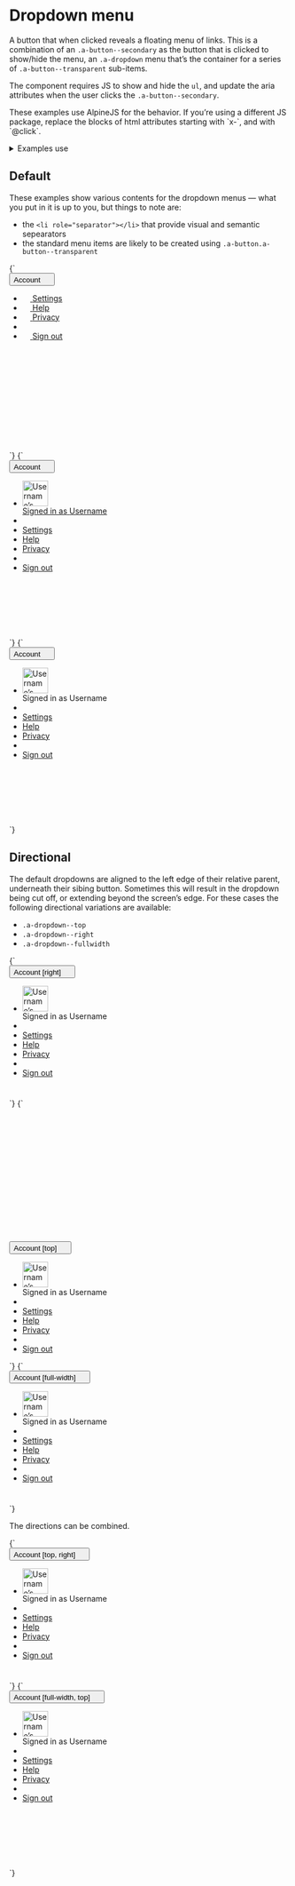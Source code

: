 
<Meta title="UI/Navigation/Dropdown menu" />

# Dropdown menu

A button that when clicked reveals a floating menu of links. This is a combination of an `.a-button--secondary` as the button that is clicked to show/hide the menu, an `.a-dropdown` menu that’s the container for a series of `.a-button--transparent` sub-items.

The component requires JS to show and hide the `ul`, and update the aria attributes when the user clicks the `.a-button--secondary`.

<div class="u-bg-gray-light u-padding-m-x u-padding-xs-y">
  <p>
    These examples use AlpineJS for the behavior. If you’re using a different JS
    package, replace the blocks of html attributes starting with `x-`, and with
    `@click`.
  </p>
</div>

<details class="u-margin-xl-y">
  <summary class="u-h4 u-font-medium">Examples use</summary>
  <ul>
    <li>
      <a href="/docs/atoms-button-base--button-element">a-button</a>
    </li>
    <li>
      <a href="/docs/'atoms-button-secondary--secondary">a-button--secondary</a>
    </li>
    <li>
      <a href="/docs/atoms-button-menu--menu">a-button--transparent</a>
    </li>
    <li>
      <a href="/docs/atoms-dropdown--dropdown">a-dropdown</a>
    </li>
    <li>
      <a href="/docs/utilities-flex--flex">u-flex</a>
    </li>
    <li>
      <a href="/docs/utilities-box-alignment--items-center">u-items-center</a>
    </li>
    <li>
      <a href="/docs/atoms-icon--icon">a-icon</a>
    </li>
    <li>
      <a href="/docs/atoms-list-reset--list-reset">u-list-none</a>
    </li>
    <li>
      <a href="/docs/utilities-typography--typography">u-h6</a>
    </li>
    <li>
      <a href="/docs/utilities-color--brand-1">u-fg</a>
    </li>
    <li>
      <a href="/docs/utilities-margin--margin-m">u-margin</a>
    </li>
    <li>
      <a href="/docs/utilities-overflow--overflow-y">u-overflow-y-auto</a>
    </li>
    <li>
      <a href="/docs/utilities-padding--padding-m">u-padding</a>
    </li>
    <li>
      <a href="/docs/utilities-relative--relative">u-relative</a>
    </li>
  </ul>
</details>

## Default

These examples show various contents for the dropdown menus — what you put in it is up to you, but things to note are:

- the `<li role="separator"></li>` that provide visual and semantic sepearators
- the standard menu items are likely to be created using `.a-button.a-button--transparent`

<Canvas>
  <Story name="Dropdown menu">
    {`
      <div style="min-height:20rem;">
        <div class="u-relative" x-data="{ dropdownOpen: false }">
          <button
            type="button"
            class="a-button a-button--secondary"
            aria-controls="dropdown-1"
            @click="dropdownOpen = !dropdownOpen"
            :aria-expanded="dropdownOpen"
          >
            <span class="a-button__label">Account</span>
            <svg width="14" height="14" class="a-button__icon a-icon a-icon-m" aria-hidden="true" focusable="false" xmlns="http://www.w3.org/2000/svg" viewBox="0 0 100 100">
              <use xlink:href="${icons}#icon-caret-down"></use>
            </svg>
          </button>
          <ul
            x-show="dropdownOpen"
            x-transition:enter="is-transitioning"
            x-transition:enter-start="is-off-screen"
            x-transition:enter-end="is-on-screen"
            x-transition:leave="is-transitioning"
            x-transition:leave-start="is-on-screen"
            x-transition:leave-end="is-off-screen"
            @click.away="dropdownOpen = false"
            class="a-dropdown u-overflow-y-auto u-list-none u-margin-s-top"
            id="dropdown-1"
          >
            <li>
              <a href="/" class="a-button a-button--transparent">
                <svg width="14" height="14" class="a-button__icon a-icon a-icon-m" aria-hidden="true" focusable="false" xmlns="http://www.w3.org/2000/svg" viewBox="0 0 100 100">
                  <use xlink:href="${icons}#icon-plus"></use>
                </svg>
                <span class="a-button__label">Settings</span>
              </a>
            </li>
            <li>
              <a href="/" class="a-button a-button--transparent">
                <svg width="14" height="14" class="a-button__icon a-icon a-icon-m" aria-hidden="true" focusable="false" xmlns="http://www.w3.org/2000/svg" viewBox="0 0 100 100">
                  <use xlink:href="${icons}#icon-plus"></use>
                </svg>
                <span class="a-button__label">Help</span>
              </a>
            </li>
            <li>
              <a href="/" class="a-button a-button--transparent">
                <svg width="14" height="14" class="a-button__icon a-icon a-icon-m" aria-hidden="true" focusable="false" xmlns="http://www.w3.org/2000/svg" viewBox="0 0 100 100">
                  <use xlink:href="${icons}#icon-plus"></use>
                </svg>
                <span class="a-button__label">Privacy</span>
              </a>
            </li>
            <li role="separator"></li>
            <li>
              <a href="/" class="a-button a-button--transparent">
                <svg width="14" height="14" class="a-button__icon a-icon a-icon-m" aria-hidden="true" focusable="false" xmlns="http://www.w3.org/2000/svg" viewBox="0 0 100 100">
                  <use xlink:href="${icons}#icon-plus"></use>
                </svg>
                <span class="a-button__label">Sign out</span>
              </a>
            </li>
          </ul>
        </div>
      </div>
    `}
  </Story>
  <Story name="Dropdown with avatar user-profile link">
    {`
      <div style="min-height:20rem;">
        <div class="u-relative" x-data="{ dropdownOpen: false }">
          <button
            type="button"
            class="a-button a-button--secondary"
            aria-controls="dropdown-2"
            @click="dropdownOpen = !dropdownOpen"
            :aria-expanded="dropdownOpen"
          >
            <span class="a-button__label">Account</span>
            <svg width="14" height="14" class="a-button__icon a-icon a-icon-m" aria-hidden="true" focusable="false" xmlns="http://www.w3.org/2000/svg" viewBox="0 0 100 100">
              <use xlink:href="${icons}#icon-caret-down"></use>
            </svg>
          </button>
          <ul
            x-show="dropdownOpen"
            x-transition:enter="is-transitioning"
            x-transition:enter-start="is-off-screen"
            x-transition:enter-end="is-on-screen"
            x-transition:leave="is-transitioning"
            x-transition:leave-start="is-on-screen"
            x-transition:leave-end="is-off-screen"
            @click.away="dropdownOpen = false"
            class="a-dropdown u-overflow-y-auto u-list-none u-margin-s-top"
            id="dropdown-2"
          >
            <li>
              <a href="/" class="a-button a-button--transparent">
                <div class="a-button__avatar a-avatar a-avatar--l u-flex-shrink-0 u-flex u-items-center">
                  <img src="https://placekitten.com/100/100" width="46" height="46" alt="Username’s avatar" />
                </div>
                <div class="a-button__label u-flex u-flex-col u-items-start">
                  <span>Signed in as</span>
                  <span>Username</span>
                </div>
              </a>
            </li>
            <li role="separator"></li>
            <li>
              <a href="/" class="a-button a-button--transparent">
                Settings
              </a>
            </li>
            <li>
              <a href="/" class="a-button a-button--transparent">
                Help
              </a>
            </li>
            <li>
              <a href="/" class="a-button a-button--transparent">
                Privacy
              </a>
            </li>
            <li role="separator"></li>
            <li>
              <a href="/" class="a-button a-button--transparent">
                Sign out
              </a>
            </li>
          </ul>
        </div>
      </div>
    `}
  </Story>
  <Story name="Dropdown with non-button/link content">
    {`
      <div style="min-height:20rem;">
        <div class="u-relative" x-data="{ dropdownOpen: false }">
          <button
            type="button"
            class="a-button a-button--secondary"
            aria-controls="dropdown-3"
            @click="dropdownOpen = !dropdownOpen"
            :aria-expanded="dropdownOpen"
          >
            <span class="a-button__label">Account</span>
            <svg width="14" height="14" class="a-button__icon a-icon a-icon-m" aria-hidden="true" focusable="false" xmlns="http://www.w3.org/2000/svg" viewBox="0 0 100 100">
              <use xlink:href="${icons}#icon-caret-down"></use>
            </svg>
          </button>
          <ul
            x-show="dropdownOpen"
            x-transition:enter="is-transitioning"
            x-transition:enter-start="is-off-screen"
            x-transition:enter-end="is-on-screen"
            x-transition:leave="is-transitioning"
            x-transition:leave-start="is-on-screen"
            x-transition:leave-end="is-off-screen"
            @click.away="dropdownOpen = false"
            class="a-dropdown u-overflow-y-auto u-list-none u-margin-s-top"
            id="dropdown-3"
          >
            <li>
              <div class="u-padding-xs-top u-padding-xs-bottom u-padding-s-left u-padding-s-right u-flex u-items-center u-h6 u-line-height-min">
                <div class="a-avatar a-avatar--l u-flex-shrink-0 u-flex u-items-center u-margin-s-right">
                  <img src="https://placekitten.com/100/100" width="46" height="46" alt="Username’s avatar" />
                </div>
                <div class="u-flex-shrink-0 u-flex u-flex-col u-items-start">
                  <span class="u-fg-text-light">Signed in as</span>
                  <span>Username</span>
                </div>
              </div>
            </li>
            <li role="separator"></li>
            <li>
              <a href="/" class="a-button a-button--transparent">
                Settings
              </a>
            </li>
            <li>
              <a href="/" class="a-button a-button--transparent">
                Help
              </a>
            </li>
            <li>
              <a href="/" class="a-button a-button--transparent">
                Privacy
              </a>
            </li>
            <li role="separator"></li>
            <li>
              <a href="/" class="a-button a-button--transparent">
                Sign out
              </a>
            </li>
          </ul>
        </div>
      </div>
    `}
  </Story>
</Canvas>

## Directional

The default dropdowns are aligned to the left edge of their relative parent, underneath their sibing button. Sometimes this will result in the dropdown being cut off, or extending beyond the screen’s edge. For these cases the following directional variations are available:

- `.a-dropdown--top`
- `.a-dropdown--right`
- `.a-dropdown--fullwidth`

<Canvas>
  <Story name="dropdown--right">
    {`
      <div style="height: 15rem; width: 12rem;">
        <div class="u-relative u-flex u-justify-end" x-data="{ dropdownOpen: false }">
          <button
            type="button"
            class="a-button a-button--secondary"
            aria-controls="dropdown-3"
            @click="dropdownOpen = !dropdownOpen"
            :aria-expanded="dropdownOpen"
          >
            <span class="a-button__label">Account [right]</span>
            <svg width="14" height="14" class="a-button__icon a-icon a-icon-m" aria-hidden="true" focusable="false" xmlns="http://www.w3.org/2000/svg" viewBox="0 0 100 100">
              <use xlink:href="${icons}#icon-caret-down"></use>
            </svg>
          </button>
          <ul
            x-show="dropdownOpen"
            x-transition:enter="is-transitioning"
            x-transition:enter-start="is-off-screen"
            x-transition:enter-end="is-on-screen"
            x-transition:leave="is-transitioning"
            x-transition:leave-start="is-on-screen"
            x-transition:leave-end="is-off-screen"
            @click.away="dropdownOpen = false"
            id="dropdown-3"
            class="a-dropdown a-dropdown--right u-overflow-y-auto u-list-none u-margin-s-top"
          >
            <li>
              <div class="u-padding-xs-top u-padding-xs-bottom u-padding-s-left u-padding-s-right u-flex u-items-center u-h6 u-line-height-min">
                <div class="a-avatar a-avatar--l u-flex-shrink-0 u-flex u-items-center u-margin-s-right">
                  <img src="https://placekitten.com/100/100" width="46" height="46" alt="Username’s avatar" />
                </div>
                <div class="u-flex-shrink-0 u-flex u-flex-col u-items-start">
                  <span class="u-fg-text-light">Signed in as</span>
                  <span>Username</span>
                </div>
              </div>
            </li>
            <li role="separator"></li>
            <li>
              <a href="/" class="a-button a-button--transparent">
                Settings
              </a>
            </li>
            <li>
              <a href="/" class="a-button a-button--transparent">
                Help
              </a>
            </li>
            <li>
              <a href="/" class="a-button a-button--transparent">
                Privacy
              </a>
            </li>
            <li role="separator"></li>
            <li>
              <a href="/" class="a-button a-button--transparent">
                Sign out
              </a>
            </li>
          </ul>
        </div>
      </div>
    `}
  </Story>
  <Story name="dropdown--top">
    {`
      <div style="height: 15rem" class="u-flex u-flex-col>
        <div class="u-flex-grow-1"></div>
        <div class="u-relative" x-data="{ dropdownOpen: false }">
          <button
            type="button"
            class="a-button a-button--secondary"
            aria-controls="dropdown-3"
            @click="dropdownOpen = !dropdownOpen"
            :aria-expanded="dropdownOpen"
          >
            <span class="a-button__label">Account [top]</span>
            <svg width="14" height="14" class="a-button__icon a-icon a-icon-m" aria-hidden="true" focusable="false" xmlns="http://www.w3.org/2000/svg" viewBox="0 0 100 100">
              <use xlink:href="${icons}#icon-caret-down"></use>
            </svg>
          </button>
          <ul
            x-show="dropdownOpen"
            x-transition:enter="is-transitioning"
            x-transition:enter-start="is-off-screen"
            x-transition:enter-end="is-on-screen"
            x-transition:leave="is-transitioning"
            x-transition:leave-start="is-on-screen"
            x-transition:leave-end="is-off-screen"
            @click.away="dropdownOpen = false"
            class="a-dropdown a-dropdown--top u-overflow-y-auto u-list-none u-margin-s-bottom"
            id="dropdown-3"
          >
            <li>
              <div class="u-padding-xs-top u-padding-xs-bottom u-padding-s-left u-padding-s-right u-flex u-items-center u-h6 u-line-height-min">
                <div class="a-avatar a-avatar--l u-flex-shrink-0 u-flex u-items-center u-margin-s-right">
                  <img src="https://placekitten.com/100/100" width="46" height="46" alt="Username’s avatar" />
                </div>
                <div class="u-flex-shrink-0 u-flex u-flex-col u-items-start">
                  <span class="u-fg-text-light">Signed in as</span>
                  <span>Username</span>
                </div>
              </div>
            </li>
            <li role="separator"></li>
            <li>
              <a href="/" class="a-button a-button--transparent">
                Settings
              </a>
            </li>
            <li>
              <a href="/" class="a-button a-button--transparent">
                Help
              </a>
            </li>
            <li>
              <a href="/" class="a-button a-button--transparent">
                Privacy
              </a>
            </li>
            <li role="separator"></li>
            <li>
              <a href="/" class="a-button a-button--transparent">
                Sign out
              </a>
            </li>
          </ul>
        </div>
      </div>
    `}
  </Story>
  <Story name="dropdown--full-width">
    {`
      <div style="height: 15rem; width: 20rem" class="u-flex u-flex-col">
        <div class="u-relative u-flex u-justify-end" x-data="{ dropdownOpen: false }">
          <button
            type="button"
            class="a-button a-button--secondary"
            aria-controls="dropdown-3"
            @click="dropdownOpen = !dropdownOpen"
            :aria-expanded="dropdownOpen"
          >
            <span class="a-button__label">Account [full-width]</span>
            <svg width="14" height="14" class="a-button__icon a-icon a-icon-m" aria-hidden="true" focusable="false" xmlns="http://www.w3.org/2000/svg" viewBox="0 0 100 100">
              <use xlink:href="${icons}#icon-caret-down"></use>
            </svg>
          </button>
          <ul
            x-show="dropdownOpen"
            x-transition:enter="is-transitioning"
            x-transition:enter-start="is-off-screen"
            x-transition:enter-end="is-on-screen"
            x-transition:leave="is-transitioning"
            x-transition:leave-start="is-on-screen"
            x-transition:leave-end="is-off-screen"
            @click.away="dropdownOpen = false"
            class="a-dropdown a-dropdown--full-width u-overflow-y-auto u-list-none u-margin-s-top"
            id="dropdown-3"
          >
            <li>
              <div class="u-padding-xs-top u-padding-xs-bottom u-padding-s-left u-padding-s-right u-flex u-items-center u-h6 u-line-height-min">
                <div class="a-avatar a-avatar--l u-flex-shrink-0 u-flex u-items-center u-margin-s-right">
                  <img src="https://placekitten.com/100/100" width="46" height="46" alt="Username’s avatar" />
                </div>
                <div class="u-flex-shrink-0 u-flex u-flex-col u-items-start">
                  <span class="u-fg-text-light">Signed in as</span>
                  <span>Username</span>
                </div>
              </div>
            </li>
            <li role="separator"></li>
            <li>
              <a href="/" class="a-button a-button--transparent">
                Settings
              </a>
            </li>
            <li>
              <a href="/" class="a-button a-button--transparent">
                Help
              </a>
            </li>
            <li>
              <a href="/" class="a-button a-button--transparent">
                Privacy
              </a>
            </li>
            <li role="separator"></li>
            <li>
              <a href="/" class="a-button a-button--transparent">
                Sign out
              </a>
            </li>
          </ul>
        </div>
      </div>
    `}
  </Story>
</Canvas>

The directions can be combined.

<Canvas>
  <Story name="dropdown--top dropdown--right">
    {`
      <div style="height: 15rem; width: 12rem;" class="u-flex u-flex-col">
        <div class="u-flex-grow-1"></div>
        <div class="u-relative u-flex u-justify-end" x-data="{ dropdownOpen: false }">
          <button
            type="button"
            class="a-button a-button--secondary"
            aria-controls="dropdown-3"
            @click="dropdownOpen = !dropdownOpen"
            :aria-expanded="dropdownOpen"
          >
            <span class="a-button__label">Account [top, right]</span>
            <svg width="14" height="14" class="a-button__icon a-icon a-icon-m" aria-hidden="true" focusable="false" xmlns="http://www.w3.org/2000/svg" viewBox="0 0 100 100">
              <use xlink:href="${icons}#icon-caret-down"></use>
            </svg>
          </button>
          <ul
            x-show="dropdownOpen"
            x-transition:enter="is-transitioning"
            x-transition:enter-start="is-off-screen"
            x-transition:enter-end="is-on-screen"
            x-transition:leave="is-transitioning"
            x-transition:leave-start="is-on-screen"
            x-transition:leave-end="is-off-screen"
            @click.away="dropdownOpen = false"
            class="a-dropdown a-dropdown--top a-dropdown--right u-overflow-y-auto u-list-none u-margin-s-bottom"
            id="dropdown-3"
          >
            <li>
              <div class="u-padding-xs-top u-padding-xs-bottom u-padding-s-left u-padding-s-right u-flex u-items-center u-h6 u-line-height-min">
                <div class="a-avatar a-avatar--l u-flex-shrink-0 u-flex u-items-center u-margin-s-right">
                  <img src="https://placekitten.com/100/100" width="46" height="46" alt="Username’s avatar" />
                </div>
                <div class="u-flex-shrink-0 u-flex u-flex-col u-items-start">
                  <span class="u-fg-text-light">Signed in as</span>
                  <span>Username</span>
                </div>
              </div>
            </li>
            <li role="separator"></li>
            <li>
              <a href="/" class="a-button a-button--transparent">
                Settings
              </a>
            </li>
            <li>
              <a href="/" class="a-button a-button--transparent">
                Help
              </a>
            </li>
            <li>
              <a href="/" class="a-button a-button--transparent">
                Privacy
              </a>
            </li>
            <li role="separator"></li>
            <li>
              <a href="/" class="a-button a-button--transparent">
                Sign out
              </a>
            </li>
          </ul>
        </div>
      </div>
    `}
  </Story>
  <Story name="dropdown--full-width dropdown--top">
    {`
      <div style="height: 20rem" class="u-flex u-flex-col">
        <div class="u-flex-grow-1"></div>
        <div class="u-relative u-flex u-justify-end" x-data="{ dropdownOpen: false }">
          <button
            type="button"
            class="a-button a-button--secondary"
            aria-controls="dropdown-3"
            @click="dropdownOpen = !dropdownOpen"
            :aria-expanded="dropdownOpen"
          >
            <span class="a-button__label">Account [full-width, top]</span>
            <svg width="14" height="14" class="a-button__icon a-icon a-icon-m" aria-hidden="true" focusable="false" xmlns="http://www.w3.org/2000/svg" viewBox="0 0 100 100">
              <use xlink:href="${icons}#icon-caret-down"></use>
            </svg>
          </button>
          <ul
            x-show="dropdownOpen"
            x-transition:enter="is-transitioning"
            x-transition:enter-start="is-off-screen"
            x-transition:enter-end="is-on-screen"
            x-transition:leave="is-transitioning"
            x-transition:leave-start="is-on-screen"
            x-transition:leave-end="is-off-screen"
            @click.away="dropdownOpen = false"
            class="a-dropdown a-dropdown--full-width a-dropdown--top u-overflow-y-auto u-list-none u-margin-s-bottom"
            id="dropdown-3"
          >
            <li>
              <div class="u-padding-xs-top u-padding-xs-bottom u-padding-s-left u-padding-s-right u-flex u-items-center u-h6 u-line-height-min">
                <div class="a-avatar a-avatar--l u-flex-shrink-0 u-flex u-items-center u-margin-s-right">
                  <img src="https://placekitten.com/100/100" width="46" height="46" alt="Username’s avatar" />
                </div>
                <div class="u-flex-shrink-0 u-flex u-flex-col u-items-start">
                  <span class="u-fg-text-light">Signed in as</span>
                  <span>Username</span>
                </div>
              </div>
            </li>
            <li role="separator"></li>
            <li>
              <a href="/" class="a-button a-button--transparent">
                Settings
              </a>
            </li>
            <li>
              <a href="/" class="a-button a-button--transparent">
                Help
              </a>
            </li>
            <li>
              <a href="/" class="a-button a-button--transparent">
                Privacy
              </a>
            </li>
            <li role="separator"></li>
            <li>
              <a href="/" class="a-button a-button--transparent">
                Sign out
              </a>
            </li>
          </ul>
        </div>
      </div>
    `}
  </Story>
</Canvas>
